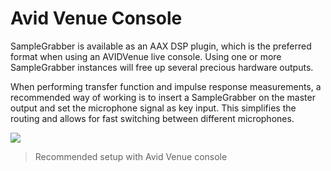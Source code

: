 # Avid Venue Console
SampleGrabber is available as an AAX DSP plugin, which is the preferred format when using an AVIDVenue live console. Using one or more SampleGrabber instances will free up several precious hardware outputs.

When performing transfer function and impulse response measurements, a recommended way of working is to insert a SampleGrabber on the master output and set the microphone signal as key input. This simplifies the routing and allows for fast switching between different microphones.

![](https://media.githubusercontent.com/media/FLUX-SE/doc_images/main/Analyzer/SampleGrabber/VENUE.png)

> Recommended setup with Avid Venue console